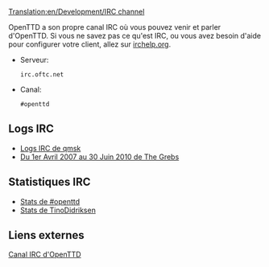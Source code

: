 [[Translation:en/Development/IRC channel]]

OpenTTD a son propre canal IRC où vous pouvez venir et parler d'OpenTTD. Si vous ne savez pas ce qu'est IRC, ou vous avez besoin d'aide pour configurer votre client, allez sur [http://www.irchelp.org/ irchelp.org].

* Serveur: <pre>irc.oftc.net</pre>
* Canal: <pre>#openttd</pre>

==Logs IRC==
*[http://irclogs.qmsk.net/channels/openttd Logs IRC de qmsk]
*[http://thegrebs.com/irc/ Du 1er Avril 2007  au 30 Juin 2010  de The Grebs]

==Statistiques IRC==
*[http://electricpotential.net/ircstats/openttd2.html Stats de #openttd]
*[http://alpha.visl.sdu.dk/~tino/pisg/OFTC/openttd.html Stats de TinoDidriksen]

==Liens externes==

[irc://irc.oftc.net/openttd Canal IRC d'OpenTTD]